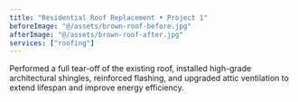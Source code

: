 ```yaml
---
title: "Residential Roof Replacement • Project 1"
beforeImage: "@/assets/brown-roof-before.jpg"
afterImage: "@/assets/brown-roof-after.jpg"
services: ["roofing"]
---
```

Performed a full tear-off of the existing roof, installed high-grade architectural shingles, reinforced flashing, and upgraded attic ventilation to extend lifespan and improve energy efficiency.
